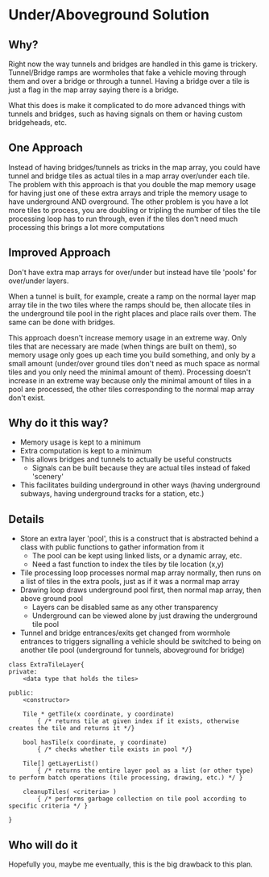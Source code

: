 = Under/Aboveground Solution =

== Why? ==

Right now the way tunnels and bridges are handled in this game is trickery. Tunnel/Bridge ramps are wormholes that fake a vehicle moving through them and over a bridge or through a tunnel. Having a bridge over a tile is just a flag in the map array saying there is a bridge.

What this does is make it complicated to do more advanced things with tunnels and bridges, such as having signals on them or having custom bridgeheads, etc.

== One Approach ==

Instead of having bridges/tunnels as tricks in the map array, you could have tunnel and bridge tiles as actual tiles in a map array over/under each tile. The problem with this approach is that you double the map memory usage for having just one of these extra arrays and triple the memory usage to have underground AND overground. The other problem is you have a lot more tiles to process, you are doubling or tripling the number of tiles the tile processing loop has to run through, even if the tiles don't need much processing this brings a lot more computations

== Improved Approach ==

Don't have extra map arrays for over/under but instead have tile 'pools' for over/under layers.

When a tunnel is built, for example, create a ramp on the normal layer map array tile in the two tiles where the ramps should be, then allocate tiles in the underground tile pool in the right places and place rails over them. The same can be done with bridges.

This approach doesn't increase memory usage in an extreme way. Only tiles that are necessary are made (when things are built on them), so memory usage only goes up each time you build something, and only by a small amount (under/over ground tiles don't need as much space as normal tiles and you only need the minimal amount of them). Processing doesn't increase in an extreme way because only the minimal amount of tiles in a pool are processed, the other tiles corresponding to the normal map array don't exist.

== Why do it this way? ==

* Memory usage is kept to a minimum
* Extra computation is kept to a minimum
* This allows bridges and tunnels to actually be useful constructs
** Signals can be built because they are actual tiles instead of faked 'scenery'
* This facilitates building underground in other ways (having underground subways, having underground tracks for a station, etc.)

== Details ==

* Store an extra layer 'pool', this is a construct that is abstracted behind a class with public functions to gather information from it
** The pool can be kept using linked lists, or a dynamic array, etc.
** Need a fast function to index the tiles by tile location (x,y)
* Tile processing loop processes normal map array normally, then runs on a list of tiles in the extra pools, just as if it was a normal map array
* Drawing loop draws underground pool first, then normal map array, then above ground pool
** Layers can be disabled same as any other transparency
** Underground can be viewed alone by just drawing the underground tile pool
* Tunnel and bridge entrances/exits get changed from wormhole entrances to triggers signalling a vehicle should be switched to being on another tile pool (underground for tunnels, aboveground for bridge)

<pre>
class ExtraTileLayer{
private:
	<data type that holds the tiles>

public:
	<constructor>

	Tile * getTile(x coordinate, y coordinate)
		{ /* returns tile at given index if it exists, otherwise creates the tile and returns it */}

	bool hasTile(x coordinate, y coordinate) 
		{ /* checks whether tile exists in pool */}

	Tile[] getLayerList()
		{ /* returns the entire layer pool as a list (or other type) to perform batch operations (tile processing, drawing, etc.) */ }

	cleanupTiles( <criteria> )
		{ /* performs garbage collection on tile pool according to specific criteria */ }

}

</pre>

== Who will do it ==
Hopefully you, maybe me eventually, this is the big drawback to this plan.
